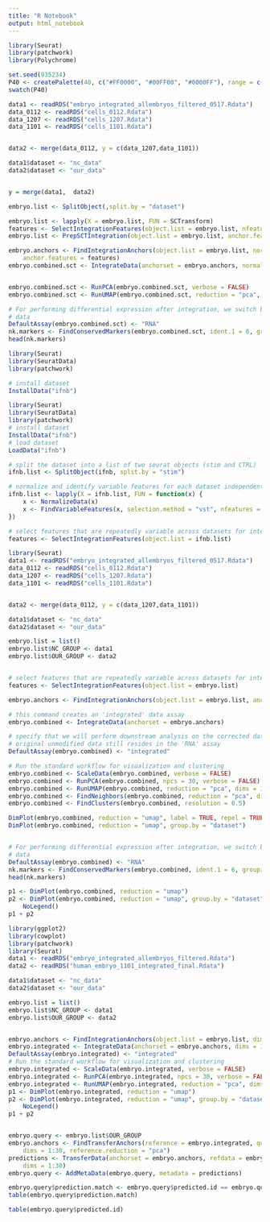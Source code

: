 ```yaml
---
title: "R Notebook"
output: html_notebook
---
```

```r
library(Seurat)
library(patchwork)
library(Polychrome)

set.seed(935234)
P40 <- createPalette(40, c("#FF0000", "#00FF00", "#0000FF"), range = c(30, 80))
swatch(P40)

```

```r
data1 <- readRDS("embryo_integrated_allembryos_filtered_0517.Rdata")
data_0112 <- readRDS("cells_0112.Rdata")
data_1207 <- readRDS("cells_1207.Rdata")
data_1101 <- readRDS("cells_1101.Rdata")


data2 <- merge(data_0112, y = c(data_1207,data_1101))

data1$dataset <- "nc_data"
data2$dataset <- "our_data"


y = merge(data1,  data2)

embryo.list <- SplitObject(,split.by = "dataset")

embryo.list <- lapply(X = embryo.list, FUN = SCTransform)
features <- SelectIntegrationFeatures(object.list = embryo.list, nfeatures = 3000)
embryo.list <- PrepSCTIntegration(object.list = embryo.list, anchor.features = features)

embryo.anchors <- FindIntegrationAnchors(object.list = embryo.list, normalization.method = "SCT",
    anchor.features = features)
embryo.combined.sct <- IntegrateData(anchorset = embryo.anchors, normalization.method = "SCT")


embryo.combined.sct <- RunPCA(embryo.combined.sct, verbose = FALSE)
embryo.combined.sct <- RunUMAP(embryo.combined.sct, reduction = "pca", dims = 1:30)
```

```r
# For performing differential expression after integration, we switch back to the original
# data
DefaultAssay(embryo.combined.sct) <- "RNA"
nk.markers <- FindConservedMarkers(embryo.combined.sct, ident.1 = 6, grouping.var = "dataset", verbose = FALSE)
head(nk.markers)
```



```r
library(Seurat)
library(SeuratData)
library(patchwork)
```

```r
# install dataset
InstallData("ifnb")
```

```r
library(Seurat)
library(SeuratData)
library(patchwork)
# install dataset
InstallData("ifnb")
# load dataset
LoadData("ifnb")

# split the dataset into a list of two seurat objects (stim and CTRL)
ifnb.list <- SplitObject(ifnb, split.by = "stim")

# normalize and identify variable features for each dataset independently
ifnb.list <- lapply(X = ifnb.list, FUN = function(x) {
    x <- NormalizeData(x)
    x <- FindVariableFeatures(x, selection.method = "vst", nfeatures = 2000)
})

# select features that are repeatedly variable across datasets for integration
features <- SelectIntegrationFeatures(object.list = ifnb.list)
```

```r
library(Seurat)
data1 <- readRDS("embryo_integrated_allembryos_filtered_0517.Rdata")
data_0112 <- readRDS("cells_0112.Rdata")
data_1207 <- readRDS("cells_1207.Rdata")
data_1101 <- readRDS("cells_1101.Rdata")


data2 <- merge(data_0112, y = c(data_1207,data_1101))

data1$dataset <- "nc_data"
data2$dataset <- "our_data"

embryo.list = list()
embryo.list$NC_GROUP <- data1
embryo.list$OUR_GROUP <- data2


# select features that are repeatedly variable across datasets for integration
features <- SelectIntegrationFeatures(object.list = embryo.list)

embryo.anchors <- FindIntegrationAnchors(object.list = embryo.list, anchor.features = features)

# this command creates an 'integrated' data assay
embryo.combined <- IntegrateData(anchorset = embryo.anchors)

# specify that we will perform downstream analysis on the corrected data note that the
# original unmodified data still resides in the 'RNA' assay
DefaultAssay(embryo.combined) <- "integrated"

# Run the standard workflow for visualization and clustering
embryo.combined <- ScaleData(embryo.combined, verbose = FALSE)
embryo.combined <- RunPCA(embryo.combined, npcs = 30, verbose = FALSE)
embryo.combined <- RunUMAP(embryo.combined, reduction = "pca", dims = 1:30)
embryo.combined <- FindNeighbors(embryo.combined, reduction = "pca", dims = 1:30)
embryo.combined <- FindClusters(embryo.combined, resolution = 0.5)

DimPlot(embryo.combined, reduction = "umap", label = TRUE, repel = TRUE)
DimPlot(embryo.combined, reduction = "umap", group.by = "dataset")


# For performing differential expression after integration, we switch back to the original
# data
DefaultAssay(embryo.combined) <- "RNA"
nk.markers <- FindConservedMarkers(embryo.combined, ident.1 = 6, grouping.var = "dataset", verbose = FALSE)
head(nk.markers)

p1 <- DimPlot(embryo.combined, reduction = "umap")
p2 <- DimPlot(embryo.combined, reduction = "umap", group.by = "dataset", label = TRUE, repel = TRUE) +
    NoLegend()
p1 + p2


```

```r
library(ggplot2)
library(cowplot)
library(patchwork)
library(Seurat)
data1 <- readRDS("embryo_integrated_allembryos_filtered.Rdata")
data2 <- readRDS("human_embryo_1101_integrated_final.Rdata")

data1$dataset <- "nc_data"
data2$dataset <- "our_data"

embryo.list = list()
embryo.list$NC_GROUP <- data1
embryo.list$OUR_GROUP <- data2


embryo.anchors <- FindIntegrationAnchors(object.list = embryo.list, dims = 1:30)
embryo.integrated <- IntegrateData(anchorset = embryo.anchors, dims = 1:30)
DefaultAssay(embryo.integrated) <- "integrated"
# Run the standard workflow for visualization and clustering
embryo.integrated <- ScaleData(embryo.integrated, verbose = FALSE)
embryo.integrated <- RunPCA(embryo.integrated, npcs = 30, verbose = FALSE)
embryo.integrated <- RunUMAP(embryo.integrated, reduction = "pca", dims = 1:30, verbose = FALSE)
p1 <- DimPlot(embryo.integrated, reduction = "umap")
p2 <- DimPlot(embryo.integrated, reduction = "umap", group.by = "dataset", label = TRUE, repel = TRUE) +
    NoLegend()
p1 + p2


embryo.query <- embryo.list$OUR_GROUP
embryo.anchors <- FindTransferAnchors(reference = embryo.integrated, query = embryo.query,
    dims = 1:30, reference.reduction = "pca")
predictions <- TransferData(anchorset = embryo.anchors, refdata = embryo.integrated$dataset,
    dims = 1:30)
embryo.query <- AddMetaData(embryo.query, metadata = predictions)

embryo.query$prediction.match <- embryo.query$predicted.id == embryo.query$dataset
table(embryo.query$prediction.match)

table(embryo.query$predicted.id)
```


